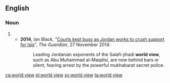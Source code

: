 {{also|worldview|world-view}}
==English==
{{wikipedia}}

===Noun===
{{en-noun}}

# {{alternative spelling of|worldview|lang=en}}
#* '''2014''', Ian Black, "[http://www.theguardian.com/world/2014/nov/27/-sp-courts-jordan-crush-support-isis Courts kept busy as Jordan works to crush support for Isis]", ''The Guardian'', 27 November 2014:
#*: Leading Jordanian exponents of the Salafi-jihadi '''world view''', such as Abu Muhammad al-Maqdisi, are now behind bars or silent, fearing arrest by the powerful mukhabarat secret police.

[[ca:world view]]
[[pl:world view]]
[[sv:world view]]
[[ta:world view]]